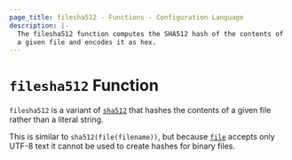 ```yaml
---
page_title: filesha512 - Functions - Configuration Language
description: |-
  The filesha512 function computes the SHA512 hash of the contents of
  a given file and encodes it as hex.
---
```


# `filesha512` Function

`filesha512` is a variant of [`sha512`](/mnptu/language/functions/sha512)
that hashes the contents of a given file rather than a literal string.

This is similar to `sha512(file(filename))`, but
because [`file`](/mnptu/language/functions/file) accepts only UTF-8 text it cannot be used to
create hashes for binary files.
